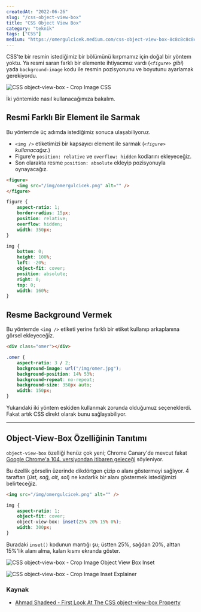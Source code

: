 ```yaml
---
createdAt: "2022-06-26"
slug: "/css-object-view-box"
title: "CSS Object View Box"
category: "teknik"
tags: ["CSS"]
medium: "https://omergulcicek.medium.com/css-object-view-box-8c8c8c8c8c8c"
---
```


CSS'te bir resmin istediğimiz bir bölümünü kırpmamız için doğal bir yöntem yoktu. Ya resmi saran farklı bir elemente ihtiyacımız vardı (_`<figure>` gibi_) yada `background-image` kodu ile resmin pozisyonunu ve boyutunu ayarlamak gerekiyordu.

![CSS object-view-box - Crop Image CSS](/blog/2022-06-26/crop-image-css.png)

İki yöntemide nasıl kullanacağımıza bakalım.

## Resmi Farklı Bir Element ile Sarmak

Bu yöntemde üç adımda istediğimiz sonuca ulaşabiliyoruz.

- `<img />` etiketimizi bir kapsayıcı element ile sarmak (_`<figure>` kullanacağız._)
- Figure'e `position: relative` ve `overflow: hidden` kodlarını ekleyeceğiz.
- Son olarakta resme `position: absolute` ekleyip pozisyonuyla oynayacağız.

```html
<figure>
	<img src="/img/omergulcicek.png" alt="" />
</figure>
```

```css
figure {
	aspect-ratio: 1;
	border-radius: 15px;
	position: relative;
	overflow: hidden;
	width: 350px;
}

img {
	bottom: 0;
	height: 100%;
	left: -20%;
	object-fit: cover;
	position: absolute;
	right: 0;
	top: 0;
	width: 160%;
}
```

## Resme Background Vermek

Bu yöntemde `<img />` etiketi yerine farklı bir etiket kullanıp arkaplanına görsel ekleyeceğiz.

```html
<div class="omer"></div>
```

```css
.omer {
	aspect-ratio: 3 / 2;
	background-image: url("/img/omer.jpg");
	background-position: 14% 53%;
	background-repeat: no-repeat;
	background-size: 350px auto;
	width: 150px;
}
```

Yukarıdaki iki yöntem eskiden kullanmak zorunda olduğumuz seçeneklerdi. Fakat artık CSS direkt olarak bunu sağlayabiliyor.

---

## Object-View-Box Özelliğinin Tanıtımı

`object-view-box` özelliği henüz çok yeni; Chrome Canary'de mevcut fakat <a href="https://groups.google.com/a/chromium.org/g/blink-dev/c/-s-nu3A-qAo/m/YYlxSLKkAgAJ?pli=1" target="_blank" rel="noreferrer noopener">Google Chrome'a 104. versiyondan itibaren geleceği</a> söyleniyor.

Bu özellik görselin üzerinde dikdörtgen çizip o alanı göstermeyi sağlıyor. 4 taraftan (_üst, sağ, alt, sol_) ne kadarlık bir alanı göstermek istediğimizi belirteceğiz.

```html
<img src="/img/omergulcicek.png" alt="" />
```

```css
img {
	aspect-ratio: 1;
	object-fit: cover;
	object-view-box: inset(25% 20% 15% 0%);
	width: 300px;
}
```

Buradaki `inset()` kodunun mantığı şu; üstten 25%, sağdan 20%, alttan 15%'lik alanı alma, kalan kısmı ekranda göster.

![CSS object-view-box - Crop Image Object View Box Inset](/blog/2022-06-26/crop-image-object-view-box-inset.png)

![CSS object-view-box - Crop Image Inset Explainer](/blog/2022-06-26/crop-image-inset-explainer.png)

### Kaynak

- <a href="https://ishadeed.com/article/css-object-view-box/" target="_blank" rel="noreferrer noopener">Ahmad Shadeed - First Look At The CSS object-view-box Property</a>
